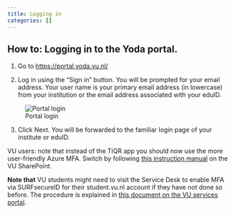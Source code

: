 ```yaml
---
title: Logging in
categories: []
---
```


## How to: Logging in to the Yoda portal.
1. Go to [https://portal.yoda.vu.nl/](https://portal.yoda.vu.nl/)

2. Log in using the "Sign in" button. You will be prompted for your email address. Your user name is your primary email address (in lowercase) from your institution or the email address associated with your eduID.

![Portal login](/public/manuals/yoda/acc-portal-login.png)

3. Click Next. You will be forwarded to the familiar login page of your institute or eduID.

VU users: note that instead of the TiQR app you should now use the more user-friendly Azure MFA. Switch by following [this instruction manual](https://vunl.sharepoint.com/:f:/r/sites/Collaboration-Services/Identity%20and%20security/Tiqr%20-%20MFA%20Manuals?csf=1&web=1&e=KhnHHc) 
on the VU SharePoint.

**Note that** VU students might need to visit the Service Desk to enable MFA via SURFsecureID for their student.vu.nl account if they have not done so before. The procedure is explained in [this document on the VU services portal](https://services.vu.nl/kb_view.do?sysparm_article=KB0011809).
